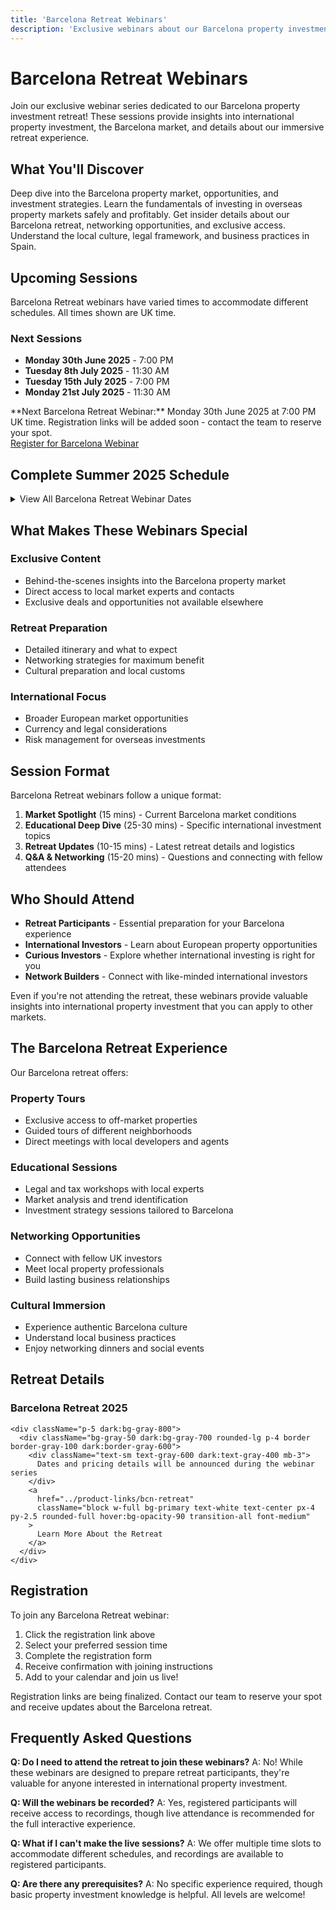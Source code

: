 ```yaml
---
title: 'Barcelona Retreat Webinars'
description: 'Exclusive webinars about our Barcelona property investment retreat and international opportunities.'
---
```


# Barcelona Retreat Webinars

Join our exclusive webinar series dedicated to our Barcelona property investment retreat! These sessions provide insights into international property investment, the Barcelona market, and details about our immersive retreat experience.

## What You'll Discover

<CardGroup cols={2}>
  <Card title="Barcelona Market" icon="map">
    Deep dive into the Barcelona property market, opportunities, and investment strategies.
  </Card>
  
  <Card title="International Investing" icon="globe">
    Learn the fundamentals of investing in overseas property markets safely and profitably.
  </Card>
  
  <Card title="Retreat Experience" icon="users">
    Get insider details about our Barcelona retreat, networking opportunities, and exclusive access.
  </Card>
  
  <Card title="Cultural Insights" icon="landmark">
    Understand the local culture, legal framework, and business practices in Spain.
  </Card>
</CardGroup>

## Upcoming Sessions

<Note>
  Barcelona Retreat webinars have varied times to accommodate different schedules. All times shown are UK time.
</Note>

### Next Sessions
- **Monday 30th June 2025** - 7:00 PM
- **Tuesday 8th July 2025** - 11:30 AM  
- **Tuesday 15th July 2025** - 7:00 PM
- **Monday 21st July 2025** - 11:30 AM

<Warning>
  **Next Barcelona Retreat Webinar:** Monday 30th June 2025 at 7:00 PM UK time. Registration links will be added soon - contact the team to reserve your spot.
</Warning>

<div className="mt-6">
  <a 
    href="#" 
    className="inline-block bg-primary text-white px-6 py-3 rounded-full hover:bg-opacity-90 transition-all font-medium"
  >
    Register for Barcelona Webinar
  </a>
</div>

## Complete Summer 2025 Schedule

<details>
<summary className="cursor-pointer text-lg font-semibold mb-4">View All Barcelona Retreat Webinar Dates</summary>

### Summer 2025 Schedule
| Date | Time | Focus |
|------|------|-------|
| Monday 30th June | 7:00 PM | Retreat Overview |
| Tuesday 8th July | 11:30 AM | Market Analysis |
| Tuesday 15th July | 7:00 PM | Investment Strategies |
| Monday 21st July | 11:30 AM | Legal Framework |
| Tuesday 29th July | 7:00 PM | Networking & Culture |
| Tuesday 5th August | 11:30 AM | Practical Logistics |
| Friday 15th August | 12:30 PM | Final Preparations |
| Monday 18th August | 12:30 PM | Last-Minute Updates |
| Wednesday 20th August | 7:00 PM | Pre-Retreat Briefing |

</details>

## What Makes These Webinars Special

### **Exclusive Content**
- Behind-the-scenes insights into the Barcelona property market
- Direct access to local market experts and contacts
- Exclusive deals and opportunities not available elsewhere

### **Retreat Preparation**
- Detailed itinerary and what to expect
- Networking strategies for maximum benefit
- Cultural preparation and local customs

### **International Focus**
- Broader European market opportunities
- Currency and legal considerations
- Risk management for overseas investments

## Session Format

Barcelona Retreat webinars follow a unique format:

1. **Market Spotlight** (15 mins) - Current Barcelona market conditions
2. **Educational Deep Dive** (25-30 mins) - Specific international investment topics
3. **Retreat Updates** (10-15 mins) - Latest retreat details and logistics
4. **Q&A & Networking** (15-20 mins) - Questions and connecting with fellow attendees

## Who Should Attend

- **Retreat Participants** - Essential preparation for your Barcelona experience
- **International Investors** - Learn about European property opportunities
- **Curious Investors** - Explore whether international investing is right for you
- **Network Builders** - Connect with like-minded international investors

<Tip>
  Even if you're not attending the retreat, these webinars provide valuable insights into international property investment that you can apply to other markets.
</Tip>

## The Barcelona Retreat Experience

Our Barcelona retreat offers:

### **Property Tours**
- Exclusive access to off-market properties
- Guided tours of different neighborhoods
- Direct meetings with local developers and agents

### **Educational Sessions**
- Legal and tax workshops with local experts
- Market analysis and trend identification
- Investment strategy sessions tailored to Barcelona

### **Networking Opportunities**
- Connect with fellow UK investors
- Meet local property professionals
- Build lasting business relationships

### **Cultural Immersion**
- Experience authentic Barcelona culture
- Understand local business practices
- Enjoy networking dinners and social events

## Retreat Details

<Card>
  <div className="border border-gray-200 dark:border-gray-700 rounded-lg overflow-hidden">
    <div className="bg-gradient-to-r from-primary/10 to-primary/5 dark:from-primary/20 dark:to-primary/10 p-4">
      <div className="flex items-center">
        <div className="bg-white/80 dark:bg-gray-800/80 p-2 rounded-lg mr-3 text-primary">
          <i className="fas fa-plane text-xl"></i>
        </div>
        <h3 className="text-xl font-bold dark:text-white">Barcelona Retreat 2025</h3>
      </div>
    </div>
    
    <div className="p-5 dark:bg-gray-800">
      <div className="bg-gray-50 dark:bg-gray-700 rounded-lg p-4 border border-gray-100 dark:border-gray-600">
        <div className="text-sm text-gray-600 dark:text-gray-400 mb-3">
          Dates and pricing details will be announced during the webinar series
        </div>
        <a 
          href="../product-links/bcn-retreat" 
          className="block w-full bg-primary text-white text-center px-4 py-2.5 rounded-full hover:bg-opacity-90 transition-all font-medium"
        >
          Learn More About the Retreat
        </a>
      </div>
    </div>
  </div>
</Card>

## Registration

To join any Barcelona Retreat webinar:

1. Click the registration link above
2. Select your preferred session time
3. Complete the registration form
4. Receive confirmation with joining instructions
5. Add to your calendar and join us live!

<Warning>
  Registration links are being finalized. Contact our team to reserve your spot and receive updates about the Barcelona retreat.
</Warning>

## Frequently Asked Questions

**Q: Do I need to attend the retreat to join these webinars?**
A: No! While these webinars are designed to prepare retreat participants, they're valuable for anyone interested in international property investment.

**Q: Will the webinars be recorded?**
A: Yes, registered participants will receive access to recordings, though live attendance is recommended for the full interactive experience.

**Q: What if I can't make the live sessions?**
A: We offer multiple time slots to accommodate different schedules, and recordings are available to registered participants.

**Q: Are there any prerequisites?**
A: No specific experience required, though basic property investment knowledge is helpful. All levels are welcome!
